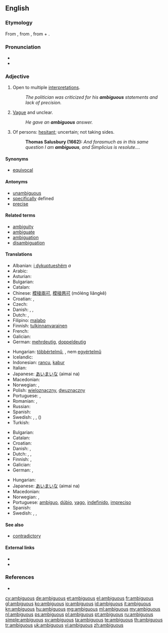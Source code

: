 ==English==

===Etymology===
From {{etyl|la|en}} {{term|ambiguus||lang=la|moving from side to side, of doubtful nature}}, from {{term|lang=la|ambigere||to go about, wander, doubt}}, from {{term|lang=la|ambi-||around}} + {{term|lang=la|agere||to drive, move}}.

===Pronunciation===
* {{IPA|/æmˈbɪɡjuəs/}}
* {{audio|en-us-ambiguous.ogg|Audio (US)}}

===Adjective===
{{en-adj}}

# Open to multiple [[interpretation]]s.
#: ''The politician was criticized for his '''ambiguous''' statements and lack of precision.''
# [[vague|Vague]] and unclear.
#: ''He gave an '''ambiguous''' answer.''
# Of persons: [[hesitant]]; uncertain; not taking sides.
#: '''Thomas Salusbury (1662):''' ''And forasmuch as in this same question I am '''ambiguous''', and Simplicius is resolute....''

====Synonyms====
* [[equivocal]]

====Antonyms====
* [[unambiguous]]
* [[specific]]ally defined
* [[precise]]

====Related terms====
* [[ambiguity]]
* [[ambiguate]]
* [[ambiguation]]
* [[disambiguation]]

====Translations====
{{trans-top|open to multiple interpretations}}
* Albanian: [[i dykuptueshëm]] ''a''
* Arabic: {{t|ar|غامض|sc=Arab}}
* Asturian: {{t|ast|ambiguu}}
* Bulgarian: {{t|bg|двусмислен}}
* Catalan: {{t|ca|ambigu}}
* Chinese: [[模稜兩可]], [[模稜两可]] (móléng liǎngkě)
* Croatian: {{t|hr|višeznačan|m}}, {{t|hr|dvosmislen|m}}
* Czech: {{t-|cs|mnohoznačný|m}}
* Danish: {{t-|da|tvetydig}}, {{t|da|flertydig}}, {{t|da|dobbelttydig}}
* Dutch: {{t-|nl|dubbelzinnig}}, {{t+|nl|ambigu}}
* Filipino: [[malabo]]
* Finnish: [[tulkinnanvarainen]]
* French: {{t+|fr|ambigu}}
* Galician: {{t|gl|ambiguo}}
* German: [[mehrdeutig]], [[doppeldeutig]]
{{trans-mid}}
* Hungarian: [[többértelmű]],  {{t+|hu|kétértelmű}}, nem [[egyértelmű]]
* Icelandic: {{t|is|óskýr}}
* Indonesian: [[rancu]], [[kabur]]
* Italian: {{t-|it|ambiguo|m}}
* Japanese: [[あいまいな]] (aimai na)
* Macedonian: {{t-|mk|двосмислен|m|tr=dvósmislen}}
* Norwegian: {{t|no|flertydig}}, {{t|no|tvetydig}}
* Polish: [[wieloznaczny]], [[dwuznaczny]]
* Portuguese: {{t+|pt|ambíguo}}, {{t+|pt|dúbio}}
* Romanian: {{t|ro|ambiguu}}, {{t|ro|cu multe sensuri}}
* Russian: {{t|ru|двусмысленный|tr=dvusmýslennyj}}
* Spanish: {{t|es|ambiguo}}
* Swedish: {{t+|sv|tvetydig}}, {{t|sv|dubbeltydig}}, ({{t|sv|osäker}})
* Turkish: {{t+|tr|belirsiz}}
{{trans-bottom}}

{{trans-top|vague and unclear}}
* Bulgarian: {{t|bg|неясен}}
* Catalan: {{t|ca|ambigu}}
* Croatian: {{t|hr|nejasan|m}}
* Danish: {{t-|da|dunkel}},  {{t|da|forblommet}}
* Dutch: {{t+|nl|vaag}}, {{t-|nl|onduidelijk}},  {{t+|nl|ambigu}}
* Finnish: {{t+|fi|epäselvä}}, {{t-|fi|moniselitteinen}}
* Galician: {{t|gl|ambiguo}}
* German: {{t+|de|unklar}}, {{t+|de|vage}}
{{trans-mid}}
* Hungarian: {{t|hu|félreérthető}}
* Japanese: [[あいまいな]] (aimai na)
* Macedonian: {{t|mk|нејасен|m|tr=néjasen}}
* Norwegian: {{t|no|vag}}, {{t|no|uklar}}
* Portuguese: [[ambíguo]], [[dúbio]], [[vago]], [[indefinido]], [[impreciso]]
* Spanish: {{t+|es|ambiguo}}
* Swedish: {{t+|sv|vag}}, {{t+|sv|dunkel}}, {{t|sv|svävande}}
{{trans-bottom}}

====See also====
* [[contradictory]]

====External links====
* {{R:Webster 1913}}
* {{R:Century 1911}}

===References===
* {{R:OED2}}

[[cy:ambiguous]]
[[de:ambiguous]]
[[et:ambiguous]]
[[el:ambiguous]]
[[fr:ambiguous]]
[[gl:ambiguous]]
[[ko:ambiguous]]
[[io:ambiguous]]
[[id:ambiguous]]
[[it:ambiguous]]
[[kn:ambiguous]]
[[hu:ambiguous]]
[[mg:ambiguous]]
[[ml:ambiguous]]
[[my:ambiguous]]
[[nl:ambiguous]]
[[ps:ambiguous]]
[[pl:ambiguous]]
[[pt:ambiguous]]
[[ru:ambiguous]]
[[simple:ambiguous]]
[[sv:ambiguous]]
[[ta:ambiguous]]
[[te:ambiguous]]
[[th:ambiguous]]
[[tr:ambiguous]]
[[uk:ambiguous]]
[[vi:ambiguous]]
[[zh:ambiguous]]